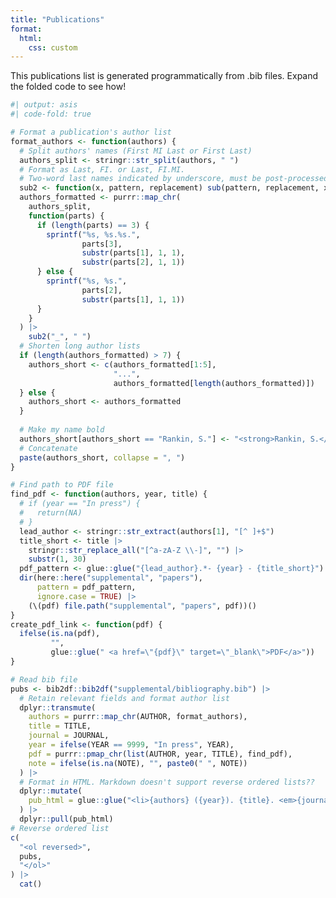 ```yaml
---
title: "Publications"
format:
  html: 
    css: custom
---
```


This publications list is generated programmatically from .bib files. Expand the folded code to see how!

```r
#| output: asis
#| code-fold: true

# Format a publication's author list
format_authors <- function(authors) {
  # Split authors' names (First MI Last or First Last)
  authors_split <- stringr::str_split(authors, " ")
  # Format as Last, FI. or Last, FI.MI.
  # Two-word last names indicated by underscore, must be post-processed
  sub2 <- function(x, pattern, replacement) sub(pattern, replacement, x)
  authors_formatted <- purrr::map_chr(
    authors_split,
    function(parts) {
      if (length(parts) == 3) {
        sprintf("%s, %s.%s.", 
                parts[3], 
                substr(parts[1], 1, 1), 
                substr(parts[2], 1, 1))
      } else {
        sprintf("%s, %s.", 
                parts[2], 
                substr(parts[1], 1, 1))
      }
    }
  ) |>
    sub2("_", " ")
  # Shorten long author lists
  if (length(authors_formatted) > 7) {
    authors_short <- c(authors_formatted[1:5], 
                       "...", 
                       authors_formatted[length(authors_formatted)])
  } else {
    authors_short <- authors_formatted
  }
  
  # Make my name bold
  authors_short[authors_short == "Rankin, S."] <- "<strong>Rankin, S.</strong>"
  # Concatenate
  paste(authors_short, collapse = ", ")
}

# Find path to PDF file
find_pdf <- function(authors, year, title) {
  # if (year == "In press") {
  #   return(NA)
  # }
  lead_author <- stringr::str_extract(authors[1], "[^ ]+$")
  title_short <- title |>
    stringr::str_replace_all("[^a-zA-Z \\-]", "") |>
    substr(1, 30)
  pdf_pattern <- glue::glue("{lead_author}.*- {year} - {title_short}")
  dir(here::here("supplemental", "papers"), 
      pattern = pdf_pattern,
      ignore.case = TRUE) |>
    (\(pdf) file.path("supplemental", "papers", pdf))()
}
create_pdf_link <- function(pdf) {
  ifelse(is.na(pdf), 
         "", 
         glue::glue(" <a href=\"{pdf}\" target=\"_blank\">PDF</a>"))
}

# Read bib file
pubs <- bib2df::bib2df("supplemental/bibliography.bib") |>
  # Retain relevant fields and format author list
  dplyr::transmute(
    authors = purrr::map_chr(AUTHOR, format_authors),
    title = TITLE,
    journal = JOURNAL,
    year = ifelse(YEAR == 9999, "In press", YEAR),
    pdf = purrr::pmap_chr(list(AUTHOR, year, TITLE), find_pdf),
    note = ifelse(is.na(NOTE), "", paste0(" ", NOTE))
  ) |>
  # Format in HTML. Markdown doesn't support reverse ordered lists??
  dplyr::mutate(
    pub_html = glue::glue("<li>{authors} ({year}). {title}. <em>{journal}</em>.{note}{create_pdf_link(pdf)}</li>")
  ) |>
  dplyr::pull(pub_html)
# Reverse ordered list
c(
  "<ol reversed>",
  pubs,
  "</ol>"
) |>
  cat()
```

